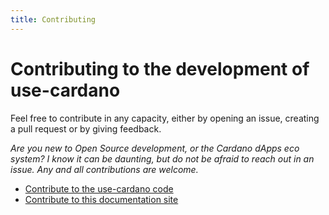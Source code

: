 ```yaml
---
title: Contributing
---
```


# Contributing to the development of use-cardano

Feel free to contribute in any capacity, either by opening an issue, creating a pull request or by giving feedback.

_Are you new to Open Source development, or the Cardano dApps eco system? I know it can be daunting, but do not be afraid to reach out in an issue. Any and all contributions are welcome._

- [Contribute to the use-cardano code](https://www.github.com/GGAlanSmithee/use-cardano)
- [Contribute to this documentation site](https://www.github.com/GGAlanSmithee/use-cardano-docs)

